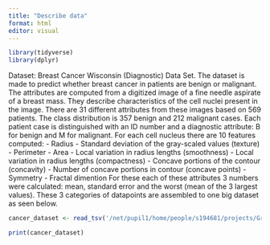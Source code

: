 ```yaml
---
title: "Describe data"
format: html
editor: visual
---
```


```r
library(tidyverse)
library(dplyr)
```


Dataset: Breast Cancer Wisconsin (Diagnostic) Data Set. 
The dataset is made to predict whether breast cancer in patients are benign or malignant. The attributes are computed from a digitized image of a fine needle aspirate of a breast mass. They describe characteristics of the cell nuclei present in the image. 
There are 31 different attributes from these images based on 569 patients. The class distribution is 357 benign and 212 malignant cases.
Each patient case is distinguished with an ID number and a diagnostic attribute: B for benign and M for malignant. 
For each cell nucleus there are 10 features computed:
- Radius 
- Standard deviation of the gray-scaled values (texture)
- Perimeter 
- Area 
- Local variation in radius lengths (smoothness)
- Local variation in radius lengths (compactness)
- Concave portions of the contour (concavity)
- Number of concave portions in contour (concave points)
- Symmetry
- Fractal dimention
For these each of these attributes 3 numbers were calculated: mean, standard error and the worst (mean of the 3 largest values). 
These 3 categories of datapoints are assembled to one big dataset as seen below. 
```r
cancer_dataset <- read_tsv('/net/pupil1/home/people/s194681/projects/Group_10_project/data/02_dat_clean.tsv')

print(cancer_dataset)

```


```r

```


